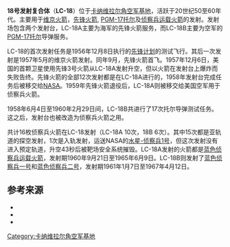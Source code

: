 {{Infobox Launch Pad
|name = 18号发射复合体
|image = Vanguard tv-3 launchpad.jpg
|caption = [[先锋火箭|先锋火箭]]搭载着[[先锋3号卫星|先锋3号卫星]]在LC-18A做发射前准备
|site = [[卡纳维拉尔角空军基地|卡纳维拉尔角空军基地]]
|location = {{coord|28.4493|N|80.5623|W}}
|short = LC-18
|pads = 2个
|operator = [[美国海军|美国海军]]<br/>[[NASA|NASA]]<br/>[[美国空军|美国空军]]
|tlaunches = 45次
|pad1 = LC-18A
|first = 1956年12月8日
|last = 1965年6月9日
|rockets = [[维京火箭|维京火箭]]<br/>[[先锋火箭|先锋火箭]]<br/>[[蓝色侦察兵火箭|蓝色侦察兵火箭]]
|status = 不使用
|launches = 24次
|pad2 = LC-18B
|status2 = 不使用
|first2 = 1958年6月4日
|last2 = 1962年4月12日
|rockets2 = [[PGM-17托尔|PGM-17托尔]]<br/>[[蓝色侦察兵一号|蓝色侦察兵一号]]<br/>[[蓝色侦察兵二号|蓝色侦察兵二号]]
|launches2 = 23次
}}
'''18号发射复合体'''（'''LC-18'''）位于[[卡纳维拉尔角空军基地|卡纳维拉尔角空军基地]]，活跃于20世纪50至60年代。主要用于[[维京火箭|维京火箭]]，[[先锋火箭|先锋火箭]], [[PGM-17托尔|PGM-17托尔]]及[[侦察兵运载火箭|侦察兵运载火箭]]的发射。发射场包含两个发射台，LC-18A主要为海军的先锋火箭服务，而LC-18B主要为空军的 [[PGM-17托尔|PGM-17托尔]]导弹服务。 

LC-18的首次发射任务是1956年12月8日执行的[[先锋计划|先锋计划]]的测试飞行。其后一次发射是1957年5月的维京火箭发射。同年9月，先锋火箭首飞。1957年12月6日，美国的首颗卫星使用先锋3号火箭从LC-18A发射升空，但以火箭在发射台上爆炸而失败告终。先锋火箭的全部12次发射都是在LC-18A进行的，1958年发射台完成任务后被移交给[[NASA|NASA]]。1959年先锋火箭退役后，LC-18A则被移交给美国空军用于侦察兵火箭。

1958年6月4日至1960年2月29日间，LC-18B共进行了17次托尔导弹测试任务。这之后，发射台也被改造为侦察兵火箭之用。

共计16枚侦察兵火箭在LC-18发射（LC-18A 10次，18B 6次）。其中15次都是亚轨道的探空发射，1次是入轨发射，运送NASA的[[水星-侦察兵1号|水星-侦察兵1号]]，但这次发射没有进入预定轨道，升空43秒后被靶场安全系统摧毁。LC-18A发射的火箭都是[[蓝色侦察兵运载火箭|蓝色侦察兵运载火箭]]，发射期1960年9月21日至1965年6月9日。LC-18B则发射了[[蓝色侦察兵一号|蓝色侦察兵一号]]和[[蓝色侦察兵二号|蓝色侦察兵二号]]，发射期1961年1月7日至1967年4月12日。

==参考来源==
{{reflist}}
{{refbegin}}
*{{cite web |url=http://www.astronautix.com/sites/capllc18.htm |title=Cape Canaveral LC18 |last=Wade |first=Mark |publisher=Encyclopedia Astronautica |accessdate=2009-04-23 |deadurl=yes |archiveurl=https://web.archive.org/web/20080706013113/http://astronautix.com/sites/capllc18.htm |archivedate=2008-07-06 }}
*{{cite web|url=http://www.astronautix.com/sites/caplc18a.htm|title=Cape Canaveral LC18A|last=Wade|first=Mark|publisher=Encyclopedia Astronautica|accessdate=2009-04-23|deadurl=yes|archiveurl=https://www.webcitation.org/67fyhgdwY?url=http://www.astronautix.com/sites/caplc18a.htm|archivedate=2012-05-15}}
*{{cite web|url=http://www.astronautix.com/sites/caplc18b.htm|title=Cape Canaveral LC18B|last=Wade|first=Mark|publisher=Encyclopedia Astronautica|accessdate=2009-04-23|deadurl=yes|archiveurl=https://www.webcitation.org/67fyiKuLM?url=http://www.astronautix.com/sites/caplc18b.htm|archivedate=2012-05-15}}
{{refend}}

{{Merritt Island}}

[[Category:卡纳维拉尔角空军基地|Category:卡纳维拉尔角空军基地]]